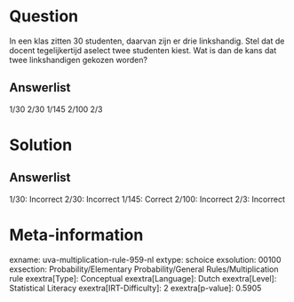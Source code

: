 Question
========

In een klas zitten 30 studenten, daarvan zijn er drie linkshandig. Stel
dat de docent tegelijkertijd aselect twee studenten kiest. Wat is dan de
kans dat twee linkshandigen gekozen worden?

Answerlist
----------

1/30
2/30
1/145
2/100
2/3

Solution
========

Answerlist
----------

1/30: Incorrect
2/30: Incorrect
1/145: Correct
2/100: Incorrect
2/3: Incorrect

Meta-information
================
exname: uva-multiplication-rule-959-nl
extype: schoice
exsolution: 00100
exsection: Probability/Elementary Probability/General Rules/Multiplication rule
exextra[Type]: Conceptual
exextra[Language]: Dutch
exextra[Level]: Statistical Literacy
exextra[IRT-Difficulty]: 2
exextra[p-value]: 0.5905
